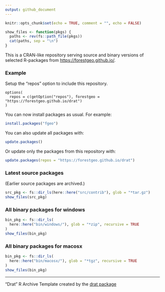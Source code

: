 ```yaml
---
output: github_document
---
```


```r
knitr::opts_chunk$set(echo = TRUE, comment = "", echo = FALSE)

show_files <- function(pkgs) {
  paths <- rev(fs::path_file(pkgs))
  cat(paths, sep = "\n")
}
```

This is a CRAN-like repository serving source and binary versions of selected R-packages from <https://forestgeo.github.io/>.

### Example

Setup the "repos" option to include this repository.

```
options(
  repos = c(getOption("repos"), forestgeo = "https://forestgeo.github.io/drat")
)
```

You can now install packages as usual. For example:

```r
install.packages("fgeo")
```

You can also update all packages with:

```R
update.packages()
```

Or update only the packages from this repository with:

```R
update.packages(repos = "https://forestgeo.github.io/drat")
```

### Latest source packages

(Earlier source packages are archived.)

```r
src_pkg <- fs::dir_ls(here::here("src/contrib"), glob = "*tar.gz")
show_files(src_pkg)
```

### All binary packages for windows

```r
bin_pkg <- fs::dir_ls(
  here::here("bin/windows/"), glob = "*zip", recursive = TRUE
)
show_files(bin_pkg)
```

### All binary packages for macosx

```r
bin_pkg <- fs::dir_ls(
  here::here("bin/macosx/"), glob = "*tgz", recursive = TRUE
)
show_files(bin_pkg)
```

---

"Drat" R Archive Template created by the [drat package](https://CRAN.R-project.org/package=drat)

